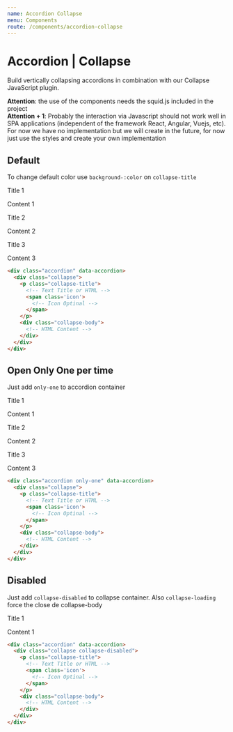 ```yaml
---
name: Accordion Collapse
menu: Components
route: /components/accordion-collapse
---
```


# Accordion | Collapse

Build vertically collapsing accordions in combination with our Collapse JavaScript plugin.

<div class='box'>
  <strong>Attention</strong>: the use of the components needs the <span class='pink'>squid.js</span> included in the project
</div>

<div class='box'>
  <strong>Attention + 1</strong>: Probably the interaction via Javascript should not work well in SPA applications (independent of the framework React, Angular, Vuejs, etc). For now we have no implementation but we will create in the future, for now just use the styles and create your own implementation
</div>

## Default
To change default color use `background-:color` on `collapse-title`

<div class='box'>
  <div class="accordion" data-accordion>
    <div class="collapse"> 
      <p class="collapse-title background-pink">
        Title 1
        <span class='icon'>
          <i class="far fa-chevron-down"></i>
        </span>
      </p>
      <div class="collapse-body">
        Content 1
      </div>
    </div>
    <div class="collapse"> 
      <p class="collapse-title background-blue">
        Title 2
        <span class='icon'>
          <i class="far fa-chevron-down"></i>
        </span>
      </p>
      <div class="collapse-body">
        Content 2
      </div>
    </div>
    <div class="collapse"> 
      <p class="collapse-title">
        Title 3
        <span class='icon'>
          <i class="far fa-chevron-down"></i>
        </span>
      </p>
      <div class="collapse-body">
        Content 3
      </div>
    </div>
  </div>
</div>

```html
<div class="accordion" data-accordion>
  <div class="collapse"> 
    <p class="collapse-title">
      <!-- Text Title or HTML -->
      <span class='icon'>
        <!-- Icon Optinal -->
      </span>
    </p>
    <div class="collapse-body">
      <!-- HTML Content -->
    </div>
  </div>
</div>
```

## Open Only One per time
Just add `only-one` to accordion container

<div class='box'>
  <div class="accordion only-one" data-accordion>
    <div class="collapse"> 
      <p class="collapse-title background-pink">
        Title 1
        <span class='icon'>
          <i class="far fa-chevron-down"></i>
        </span>
      </p>
      <div class="collapse-body black">
        Content 1
      </div>
    </div>
    <div class="collapse"> 
      <p class="collapse-title background-blue">
        Title 2
        <span class='icon'>
          <i class="far fa-chevron-down"></i>
        </span>
      </p>
      <div class="collapse-body black">
        Content 2
      </div>
    </div>
    <div class="collapse"> 
      <p class="collapse-title">
        Title 3
        <span class='icon'>
          <i class="far fa-chevron-down"></i>
        </span>
      </p>
      <div class="collapse-body black">
        Content 3
      </div>
    </div>
  </div>
</div>

```html
<div class="accordion only-one" data-accordion>
  <div class="collapse"> 
    <p class="collapse-title">
      <!-- Text Title or HTML -->
      <span class='icon'>
        <!-- Icon Optinal -->
      </span>
    </p>
    <div class="collapse-body">
      <!-- HTML Content -->
    </div>
  </div>
</div>
```

## Disabled
Just add `collapse-disabled` to collapse container. Also `collapse-loading` force the close de collapse-body

<div class='box'>
  <div class="accordion only-one" data-accordion>
    <div class="collapse collapse-disabled"> 
      <p class="collapse-title background-pink">
        Title 1
        <span class='icon'>
          <i class="far fa-chevron-down"></i>
        </span>
      </p>
      <div class="collapse-body black">
        Content 1
      </div>
    </div>
  </div>
</div>

```html
<div class="accordion" data-accordion>
  <div class="collapse collapse-disabled"> 
    <p class="collapse-title">
      <!-- Text Title or HTML -->
      <span class='icon'>
        <!-- Icon Optinal -->
      </span>
    </p>
    <div class="collapse-body">
      <!-- HTML Content -->
    </div>
  </div>
</div>
```